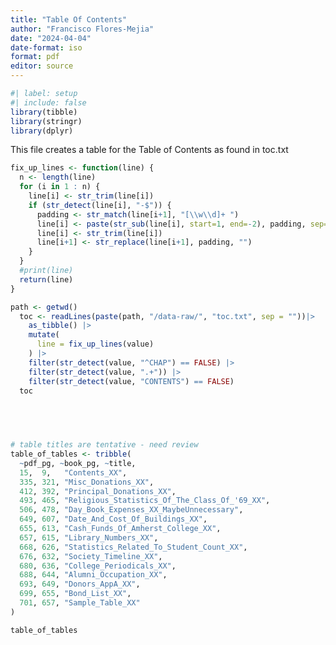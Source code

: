 ```yaml
---
title: "Table Of Contents"
author: "Francisco Flores-Mejia"
date: "2024-04-04"
date-format: iso
format: pdf
editor: source
---
```


```r
#| label: setup
#| include: false
library(tibble)
library(stringr)
library(dplyr)
```

This file creates a table for the Table of Contents as found in toc.txt  
```r
fix_up_lines <- function(line) {
  n <- length(line)
  for (i in 1 : n) {
    line[i] <- str_trim(line[i])
    if (str_detect(line[i], "-$")) {
      padding <- str_match(line[i+1], "[\\w\\d]+ ")
      line[i] <- paste(str_sub(line[i], start=1, end=-2), padding, sep="")
      line[i] <- str_trim(line[i])
      line[i+1] <- str_replace(line[i+1], padding, "")
    }
  }
  #print(line)
  return(line)
}

```

```r
path <- getwd()
  toc <- readLines(paste(path, "/data-raw/", "toc.txt", sep = ""))|>
    as_tibble() |>
    mutate(
      line = fix_up_lines(value)
    ) |>
    filter(str_detect(value, "^CHAP") == FALSE) |>
    filter(str_detect(value, ".+")) |>
    filter(str_detect(value, "CONTENTS") == FALSE)
  toc
    
  



# table titles are tentative - need review
table_of_tables <- tribble(
  ~pdf_pg, ~book_pg, ~title,
  15,  9,   "Contents_XX",
  335, 321, "Misc_Donations_XX",
  412, 392, "Principal_Donations_XX",
  493, 465, "Religious_Statistics_Of_The_Class_Of_'69_XX",
  506, 478, "Day_Book_Expenses_XX_MaybeUnnecessary",
  649, 607, "Date_And_Cost_Of_Buildings_XX",
  655, 613, "Cash_Funds_Of_Amherst_College_XX",
  657, 615, "Library_Numbers_XX",
  668, 626, "Statistics_Related_To_Student_Count_XX",
  676, 632, "Society_Timeline_XX",
  680, 636, "College_Periodicals_XX",
  688, 644, "Alumni_Occupation_XX",
  693, 649, "Donors_AppA_XX",
  699, 655, "Bond_List_XX",
  701, 657, "Sample_Table_XX"
)

table_of_tables
```